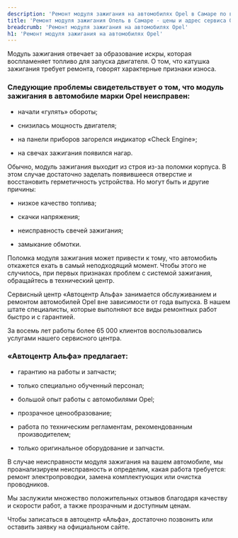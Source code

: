 ```yaml
---
description: 'Ремонт модуля зажигания на автомобилях Opel в Самаре по выгодным ценам в сертифицированном сервисе Опель.'
title: 'Ремонт модуля зажигания Опель в Самаре - цены и адрес сервиса Opel'
breadcrumb: 'Ремонт модуля зажигания на автомобилях Opel'
h1: 'Ремонт модуля зажигания на автомобилях Opel'
---
```

<p>
	 Модуль зажигания отвечает за образование искры, которая воспламеняет топливо для запуска двигателя. О том, что катушка зажигания требует ремонта, говорят характерные признаки износа.
</p>
<h3>Следующие проблемы свидетельствует о том, что модуль зажигания в автомобиле марки Opel  неисправен:</h3>
<ul>
	<li>
	<p>
		 начали «гулять» обороты;
	</p>
 </li>
	<li>
	<p>
		 снизилась мощность двигателя;
	</p>
 </li>
	<li>
	<p>
		 на панели приборов загорелся индикатор «Check Engine»;
	</p>
 </li>
	<li>
	<p>
		 на свечах зажигания появился нагар.
	</p>
 </li>
</ul>
<p>
	 Обычно, модуль зажигания выходит из строя из-за поломки корпуса. В этом случае достаточно заделать появившееся отверстие и восстановить герметичность устройства. Но могут быть и другие причины:
</p>
<ul>
	<li>
	<p>
		 низкое качество топлива;
	</p>
 </li>
	<li>
	<p>
		 скачки напряжения;
	</p>
 </li>
	<li>
	<p>
		 неисправность свечей зажигания;
	</p>
 </li>
	<li>
	<p>
		 замыкание обмотки.
	</p>
 </li>
</ul>
<p>
	 Поломка модуля зажигания может привести к тому, что автомобиль откажется ехать в самый неподходящий момент. Чтобы этого не случилось, при первых признаках проблем с системой зажигания, обращайтесь в технический центр.
</p>
<p>
	 Сервисный центр «Автоцентр Альфа» занимается обслуживанием и ремонтом автомобилей  Opel вне зависимости от года выпуска. В нашем штате специалисты, которые выполняют все виды ремонтных работ быстро и с гарантией.
</p>
<p>
	 За восемь лет работы более 65 000 клиентов воспользовались услугами нашего сервисного центра. 
</p>
<h3>«Автоцентр Альфа» предлагает:</h3>
<ul>
	<li>
	<p>
		 гарантию на работы и запчасти;
	</p>
 </li>
	<li>
	<p>
		 только специально обученный персонал;
	</p>
 </li>
	<li>
	<p>
		 большой опыт работы с автомобилями Opel;
	</p>
 </li>
	<li>
	<p>
		 прозрачное ценообразование;
	</p>
 </li>
	<li>
	<p>
		 работа по техническим регламентам, рекомендованным производителем;
	</p>
 </li>
	<li>
	<p>
		 только оригинальное оборудование и запчасти.
	</p>
 </li>
</ul>
<p>
	 В случае неисправности модуля зажигания на вашем автомобиле, мы проанализируем неисправность и определим, какая работа требуется: ремонт электропроводки, замена комплектующих или очистка проводников.
</p>
<p>
	 Мы заслужили множество положительных отзывов благодаря качеству и скорости работ, а также прозрачным и доступным ценам.
</p>
<p>
</p>
<p>
	 Чтобы записаться в автоцентр «Альфа», достаточно позвонить или оставить заявку на официальном сайте.
</p>